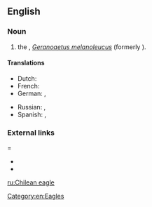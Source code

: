 ==English==

===Noun===
{{en-noun}}

# the {{vern|black-chested buzzard eagle}}, ''[[Geranoaetus melanoleucus]]'' (formerly {{taxlink|Buteo melanoleucus|species|noshow=1|ver=161029}}).

====Translations====
{{trans-top|the black-chested buzzard eagle, ''Geranoaetus melanoleucus''}}
* Dutch: {{t|nl|Chiliarend|m}}
* French: {{t|fr|buse aguia}}
* German: {{t|de|Aguja}}, {{t|de|Blaubussard}}
{{trans-mid}}
* Russian: {{t|ru|агу́йа|m}}, {{t|ru|орли́ный каню́к|m}}
* Spanish: {{t|es|águila mora|m}}, {{t|es|águila real}}
{{trans-bottom}}

===External links====
* {{pedia|Black-chested buzzard-eagle}}
* {{specieslite|Geranoaetus melanoleucus|i=1}}

[[Category:en:Eagles]]

[[ru:Chilean eagle]]